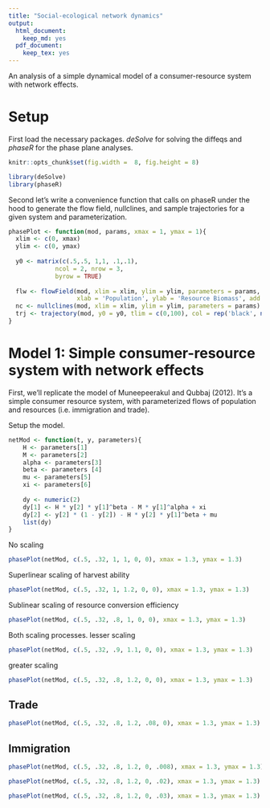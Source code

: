 ```yaml
---
title: "Social-ecological network dynamics"
output:
  html_document:
    keep_md: yes
  pdf_document: 
    keep_tex: yes
---
```


An analysis of a simple dynamical model of a consumer-resource system with network effects.

# Setup
First load the necessary packages. *deSolve* for solving the diffeqs and *phaseR* for the phase plane analyses.

```r
knitr::opts_chunk$set(fig.width =  8, fig.height = 8)
```

```r
library(deSolve)
library(phaseR)
```

Second let's write a convenience function that calls on phaseR under the hood to generate the flow field, nullclines, and sample trajectories for a given system and parameterization.

```r
phasePlot <- function(mod, params, xmax = 1, ymax = 1){
  xlim <- c(0, xmax)
  ylim <- c(0, ymax)
  
  y0 <- matrix(c(.5,.5, 1,1, .1,.1),
             ncol = 2, nrow = 3,
             byrow = TRUE)  
  
  flw <- flowField(mod, xlim = xlim, ylim = ylim, parameters = params, 
                   xlab = 'Population', ylab = 'Resource Biomass', add = F)
  nc <- nullclines(mod, xlim = xlim, ylim = ylim, parameters = params)
  trj <- trajectory(mod, y0 = y0, tlim = c(0,100), col = rep('black', nrow(y0)), parameters = params)
}
```

# Model 1: Simple consumer-resource system with network effects
First, we'll replicate the model of Muneepeerakul and Qubbaj (2012). It's a simple consumer resource system, with parameterized flows of population and resources (i.e. immigration and trade).

Setup the model.

```r
netMod <- function(t, y, parameters){
    H <- parameters[1]
    M <- parameters[2]
    alpha <- parameters[3]
    beta <- parameters [4]
    mu <- parameters[5]
    xi <- parameters[6]
    
    dy <- numeric(2)
    dy[1] <- H * y[2] * y[1]^beta - M * y[1]^alpha + xi
    dy[2] <- y[2] * (1 - y[2]) - H * y[2] * y[1]^beta + mu
    list(dy)
} 
```

No scaling
```r
phasePlot(netMod, c(.5, .32, 1, 1, 0, 0), xmax = 1.3, ymax = 1.3)
```
Superlinear scaling of harvest ability
```r
phasePlot(netMod, c(.5, .32, 1, 1.2, 0, 0), xmax = 1.3, ymax = 1.3)
```

Sublinear scaling of resource conversion efficiency
```r
phasePlot(netMod, c(.5, .32, .8, 1, 0, 0), xmax = 1.3, ymax = 1.3)
```

Both scaling processes.
lesser scaling
```r
phasePlot(netMod, c(.5, .32, .9, 1.1, 0, 0), xmax = 1.3, ymax = 1.3)
```
greater scaling
```r
phasePlot(netMod, c(.5, .32, .8, 1.2, 0, 0), xmax = 1.3, ymax = 1.3)
```

## Trade
```r
phasePlot(netMod, c(.5, .32, .8, 1.2, .08, 0), xmax = 1.3, ymax = 1.3)
```

## Immigration
```r
phasePlot(netMod, c(.5, .32, .8, 1.2, 0, .008), xmax = 1.3, ymax = 1.3)
```

```r
phasePlot(netMod, c(.5, .32, .8, 1.2, 0, .02), xmax = 1.3, ymax = 1.3)
```

```r
phasePlot(netMod, c(.5, .32, .8, 1.2, 0, .03), xmax = 1.3, ymax = 1.3)
```


